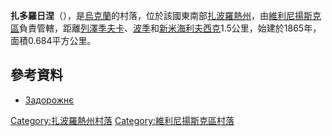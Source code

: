 {{coord|47|56|42|N|35|31|58|E|scale:30000|display=title}}

'''扎多羅日涅'''（{{lang-uk|Задорожнє}}），是[[烏克蘭|烏克蘭]]的村落，位於該國東南部[[扎波羅熱州|扎波羅熱州]]，由[[維利尼揚斯克區|維利尼揚斯克區]]負責管轄，距離[[列澤季夫卡|列澤季夫卡]]、[[波季_(維利尼揚斯克區)|波季]]和[[新米海利夫西克|新米海利夫西克]]1.5公里，始建於1865年，面積0.684平方公里。

==參考資料==
*[http://gska2.rada.gov.ua/pls/z7502/A005?rdat1=02.01.2008&rf7571=12150 Задорожнє]{{dead link|date=2018年3月 |bot=InternetArchiveBot |fix-attempted=yes }}

[[Category:扎波羅熱州村落|Category:扎波羅熱州村落]]
[[Category:維利尼揚斯克區村落|Category:維利尼揚斯克區村落]]


{{Zaporizhia-geo-stub}}